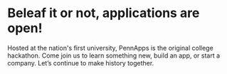 # Beleaf it or not, applications are open!

Hosted at the nation's first university, PennApps is the original college hackathon. Come join us to learn something new, build an app, or start a company. Let’s continue to make history together.
